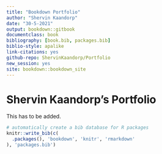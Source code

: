 ```yaml
---
title: "Bookdown Portfolio"
author: "Shervin Kaandorp"
date: "30-5-2021"
output: bookdown::gitbook
documentclass: book
bibliography: [book.bib, packages.bib]
biblio-style: apalike
link-citations: yes
github-repo: ShervinKaandorp/Portfolio
new_session: yes
site: bookdown::bookdown_site
---
```

# Shervin Kaandorp's Portfolio

This has to be added.

```r
# automatically create a bib database for R packages
knitr::write_bib(c(
  .packages(), 'bookdown', 'knitr', 'rmarkdown'
), 'packages.bib')
```